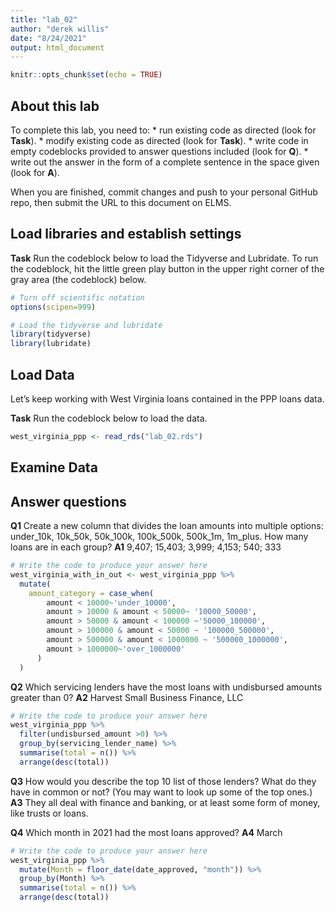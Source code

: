 ```yaml
---
title: "lab_02"
author: "derek willis"
date: "8/24/2021"
output: html_document
---
```


```r
knitr::opts_chunk$set(echo = TRUE)
```

## About this lab

To complete this lab, you need to:
* run existing code as directed (look for **Task**).
* modify existing code as directed (look for **Task**).
* write code in empty codeblocks provided to answer questions included (look for **Q**).
* write out the answer in the form of a complete sentence in the space given (look for **A**).

When you are finished, commit changes and push to your personal GitHub repo, then submit the URL to this document on ELMS.

## Load libraries and establish settings

**Task** Run the codeblock below to load the Tidyverse and Lubridate. To run the codeblock, hit the little green play button in the upper right corner of the gray area (the codeblock) below.

```r
# Turn off scientific notation
options(scipen=999)

# Load the tidyverse and lubridate
library(tidyverse)
library(lubridate)
```

## Load Data

Let's keep working with West Virginia loans contained in the PPP loans data.  

**Task** Run the codeblock below to load the data.

```r
west_virginia_ppp <- read_rds("lab_02.rds")
```

## Examine Data

## Answer questions

**Q1** Create a new column that divides the loan amounts into multiple options: under_10k, 10k_50k, 50k_100k, 100k_500k, 500k_1m, 1m_plus. How many loans are in each group?
**A1** 9,407; 15,403; 3,999;  4,153; 540; 333 

```r
# Write the code to produce your answer here
west_virginia_with_in_out <- west_virginia_ppp %>%
  mutate(
    amount_category = case_when(
        amount < 10000~'under_10000',
        amount > 10000 & amount < 50000~ '10000_50000',
        amount > 50000 & amount < 100000 ~'50000_100000',
        amount > 100000 & amount < 50000 ~ '100000_500000',
        amount > 500000 & amount < 1000000 ~ '500000_1000000',
        amount > 1000000~'over_1000000'
      )
  ) 

```

**Q2** Which servicing lenders have the most loans with undisbursed amounts greater than 0?
**A2** Harvest Small Business Finance, LLC

```r
# Write the code to produce your answer here
west_virginia_ppp %>%
  filter(undisbursed_amount >0) %>%
  group_by(servicing_lender_name) %>%
  summarise(total = n()) %>%
  arrange(desc(total))
```

**Q3** How would you describe the top 10 list of those lenders? What do they have in common or not? (You may want to look up some of the top ones.)
**A3** They all deal with finance and banking, or at least some form of money, like trusts or loans.

**Q4** Which month in 2021 had the most loans approved?
**A4** March

```r
# Write the code to produce your answer here
west_virginia_ppp %>%
  mutate(Month = floor_date(date_approved, "month")) %>%
  group_by(Month) %>%
  summarise(total = n()) %>%
  arrange(desc(total))
```
